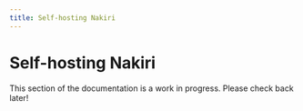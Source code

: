 ```yaml
---
title: Self-hosting Nakiri
---
```



# Self-hosting Nakiri

This section of the documentation is a work in progress. Please check back
later!
